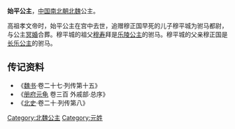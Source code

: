 {{東亞女性歷史人物
| 名稱=始平公主
| 身份=[[北魏|北魏]]公主
| 畫像=
| 說明=
| 姓=元
| 名=
| 封爵=[[公主|公主]]
| 位號=
| 封號=始平公主
| 出生年=
| 逝世年=
| 諡號=
| 墳墓=
| 父親=
| 子=
| 夫=[[穆平城|穆平城]]
| 夫之父=[[穆正国|穆正国]]
|}}
'''始平公主'''，[[中国|中国]][[南北朝|南北朝]][[北魏|北魏]]公主。

高祖孝文帝时，始平公主在宫中去世，追赠穆正国早死的儿子穆平城为驸马都尉，与公主[[冥婚|冥婚]]合葬。穆平城的祖父[[穆寿|穆寿]]拜是[[乐陵公主|乐陵公主]]的驸马。穆平城的父亲穆正国是[[长乐公主_(拓跋晃)|长乐公主]]的驸马。

== 传记资料 ==
*《[[魏书|魏书]]·卷二十七·列传第十五》 
*《[[册府元龟|册府元龟]] 卷三百 外戚部·总序》 
*《[[北史|北史]]·卷二十·列传第八》 

[[Category:北魏公主|Category:北魏公主]]
[[Category:元姓|Category:元姓]]